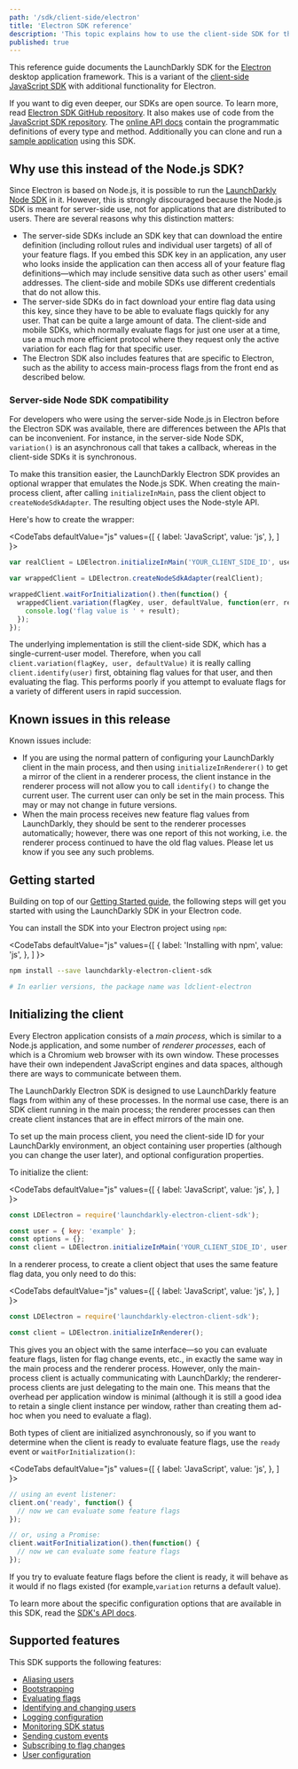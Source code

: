 ```yaml
---
path: '/sdk/client-side/electron'
title: 'Electron SDK reference'
description: 'This topic explains how to use the client-side SDK for the Electron desktop application framework.'
published: true
---
```


This reference guide documents the LaunchDarkly SDK for the [Electron](https://electronjs.org/) desktop application framework. This is a variant of the [client-side JavaScript SDK](/sdk/client-side/javascript) with additional functionality for Electron.

If you want to dig even deeper, our SDKs are open source. To learn more, read [Electron SDK GitHub repository](https://github.com/launchdarkly/electron-client-sdk). It also makes use of code from the [JavaScript SDK repository](https://github.com/launchdarkly/js-client-sdk). The [online API docs](https://launchdarkly.github.io/electron-client-sdk/) contain the programmatic definitions of every type and method. Additionally you can clone and run a [sample application](https://github.com/launchdarkly/hello-electron) using this SDK.

## Why use this instead of the Node.js SDK?

Since Electron is based on Node.js, it is possible to run the [LaunchDarkly Node SDK](/sdk/client-side/node-js) in it. However, this is strongly discouraged because the Node.js SDK is meant for server-side use, not for applications that are distributed to users. There are several reasons why this distinction matters:

- The server-side SDKs include an SDK key that can download the entire definition (including rollout rules and individual user targets) of all of your feature flags. If you embed this SDK key in an application, any user who looks inside the application can then access all of your feature flag definitions—which may include sensitive data such as other users' email addresses. The client-side and mobile SDKs use different credentials that do not allow this.
- The server-side SDKs do in fact download your entire flag data using this key, since they have to be able to evaluate flags quickly for any user. That can be quite a large amount of data. The client-side and mobile SDKs, which normally evaluate flags for just one user at a time, use a much more efficient protocol where they request only the active variation for each flag for that specific user.
- The Electron SDK also includes features that are specific to Electron, such as the ability to access main-process flags from the front end as described below.

### Server-side Node SDK compatibility

For developers who were using the server-side Node.js in Electron before the Electron SDK was available, there are differences between the APIs that can be inconvenient. For instance, in the server-side Node SDK, `variation()` is an asynchronous call that takes a callback, whereas in the client-side SDKs it is synchronous.

To make this transition easier, the LaunchDarkly Electron SDK provides an optional wrapper that emulates the Node.js SDK. When creating the main-process client, after calling `initializeInMain`, pass the client object to `createNodeSdkAdapter`. The resulting object uses the Node-style API.

Here's how to create the wrapper:

<CodeTabs
  defaultValue="js"
  values={[
    { label: 'JavaScript', value: 'js', },
  ]
}>
<CodeTabItem value="js">

```js
var realClient = LDElectron.initializeInMain('YOUR_CLIENT_SIDE_ID', user, options);

var wrappedClient = LDElectron.createNodeSdkAdapter(realClient);

wrappedClient.waitForInitialization().then(function() {
  wrappedClient.variation(flagKey, user, defaultValue, function(err, result) {
    console.log('flag value is ' + result);
  });
});
```

</CodeTabItem>
</CodeTabs>

The underlying implementation is still the client-side SDK, which has a single-current-user model. Therefore, when you call `client.variation(flagKey, user, defaultValue)` it is really calling `client.identify(user)` first, obtaining flag values for that user, and then evaluating the flag. This performs poorly if you attempt to evaluate flags for a variety of different users in rapid succession.


## Known issues in this release

Known issues include:

- If you are using the normal pattern of configuring your LaunchDarkly client in the main process, and then using `initializeInRenderer()` to get a mirror of the client in a renderer process, the client instance in the renderer process will not allow you to call `identify()` to change the current user. The current user can only be set in the main process. This may or may not change in future versions.
- When the main process receives new feature flag values from LaunchDarkly, they should be sent to the renderer processes automatically; however, there was one report of this not working, i.e. the renderer process continued to have the old flag values. Please let us know if you see any such problems.

## Getting started

Building on top of our [Getting Started guide](/home/getting-started), the following steps will get you started with using the LaunchDarkly SDK in your Electron code.

You can install the SDK into your Electron project using `npm`:

<CodeTabs
  defaultValue="js"
  values={[
    { label: 'Installing with npm', value: 'js', },
  ]
}>
<CodeTabItem value="js">

```bash
npm install --save launchdarkly-electron-client-sdk

# In earlier versions, the package name was ldclient-electron
```

</CodeTabItem>
</CodeTabs>

## Initializing the client

Every Electron application consists of a _main process_, which is similar to a Node.js application, and some number of _renderer processes_, each of which is a Chromium web browser with its own window. These processes have their own independent JavaScript engines and data spaces, although there are ways to communicate between them.

The LaunchDarkly Electron SDK is designed to use LaunchDarkly feature flags from within any of these processes. In the normal use case, there is an SDK client running in the main process; the renderer processes can then create client instances that are in effect mirrors of the main one.

To set up the main process client, you need the client-side ID for your LaunchDarkly environment, an object containing user properties (although you can change the user later), and optional configuration properties.

To initialize the client:

<CodeTabs
  defaultValue="js"
  values={[
    { label: 'JavaScript', value: 'js', },
  ]
}>
<CodeTabItem value="js">

```js
const LDElectron = require('launchdarkly-electron-client-sdk');

const user = { key: 'example' };
const options = {};
const client = LDElectron.initializeInMain('YOUR_CLIENT_SIDE_ID', user, options);
```

</CodeTabItem>
</CodeTabs>

In a renderer process, to create a client object that uses the same feature flag data, you only need to do this:

<CodeTabs
  defaultValue="js"
  values={[
    { label: 'JavaScript', value: 'js', },
  ]
}>
<CodeTabItem value="js">

```js
const LDElectron = require('launchdarkly-electron-client-sdk');

const client = LDElectron.initializeInRenderer();
```

</CodeTabItem>
</CodeTabs>

This gives you an object with the same interface—so you can evaluate feature flags, listen for flag change events, etc., in exactly the same way in the main process and the renderer process. However, only the main-process client is actually communicating with LaunchDarkly; the renderer-process clients are just delegating to the main one. This means that the overhead per application window is minimal (although it is still a good idea to retain a single client instance per window, rather than creating them ad-hoc when you need to evaluate a flag).

Both types of client are initialized asynchronously, so if you want to determine when the client is ready to evaluate feature flags, use the `ready` event or `waitForInitialization()`:

<CodeTabs
  defaultValue="js"
  values={[
    { label: 'JavaScript', value: 'js', },
  ]
}>
<CodeTabItem value="js">

```js
// using an event listener:
client.on('ready', function() {
  // now we can evaluate some feature flags
});

// or, using a Promise:
client.waitForInitialization().then(function() {
  // now we can evaluate some feature flags
});
```

</CodeTabItem>
</CodeTabs>

If you try to evaluate feature flags before the client is ready, it will behave as it would if no flags existed (for example,`variation` returns a default value).

To learn more about the specific configuration options that are available in this SDK, read the [SDK's API docs](https://launchdarkly.github.io/electron-client-sdk/interfaces/_launchdarkly_electron_client_sdk_.ldoptions.html).

## Supported features

This SDK supports the following features:

* [Aliasing users](/sdk/features/aliasing-users#electron)
* [Bootstrapping](/sdk/features/bootstrapping#electron)
* [Evaluating flags](/sdk/features/evaluating#electron)
* [Identifying and changing users](/sdk/features/identify#electron)
* [Logging configuration](/sdk/features/logging#electron)
* [Monitoring SDK status](/sdk/features/monitoring#electron)
* [Sending custom events](/sdk/features/events#electron)
* [Subscribing to flag changes](/sdk/features/flag-changes#electron)
* [User configuration](/sdk/features/user-config#electron)
